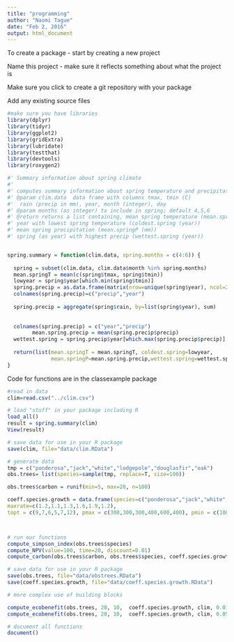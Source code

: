 ```yaml
---
title: "programming"
author: "Naomi Tague"
date: "Feb 2, 2016"
output: html_document
---
```


To create a package - start by creating a new project

Name this project - make sure it reflects something about what the project is

Make sure you click to create a git repository with your package

Add any existing source files

```r
#make sure you have libraries
library(dplyr)
library(tidyr)
library(ggplot2)
library(gridExtra)
library(lubridate)
library(testthat)
library(devtools)
library(roxygen2)
```

```r

#' Summary information about spring climate
#'
#' computes summary information about spring temperature and precipitation
#' @param clim.data  data frame with columns tmax, tmin (C)
#'	rain (precip in mm), year, month (integer), day
#' @param months (as integer) to include in spring; default 4,5,6
#' @return returns a list containing, mean spring temperature (mean.springT, (C))
#' year with lowest spring temperature (coldest.spring (year))
#' mean spring precipitation (mean.springP (mm))
#' spring (as year) with highest precip (wettest.spring (year))


spring.summary = function(clim.data, spring.months = c(4:6)) {
  
  spring = subset(clim.data, clim.data$month %in% spring.months)
  mean.springT = mean(c(spring$tmax, spring$tmin))
  lowyear = spring$year[which.min(spring$tmin)]
  spring.precip = as.data.frame(matrix(nrow=unique(spring$year), ncol=2))
  colnames(spring.precip)=c("precip","year")
  
  spring.precip = aggregate(spring$rain, by=list(spring$year), sum)
	
  
  colnames(spring.precip) = c("year","precip")  
		mean.spring.precip = mean(spring.precip$precip)
  wettest.spring = spring.precip$year[which.max(spring.precip$precip)]
  
  return(list(mean.springT = mean.springT, coldest.spring=lowyear, 
              mean.springP=mean.spring.precip,wettest.spring=wettest.spring ))
}
```

Code for  functions are in the classexample package

```r
#read in data
clim=read.csv("../clim.csv")

# load "stuff" in your package including R
load_all()
result = spring.summary(clim)
View(result)

# save data for use in your R package
save(clim, file="data/clim.RData")

# generate data
tmp = c("ponderosa","jack","white","lodgepole","douglasfir","oak")
obs.trees= list(species=sample(tmp, replace=T, size=100))

obs.trees$carbon = runif(min=5, max=20, n=100)

coeff.species.growth = data.frame(species=c("ponderosa","jack","white","lodgepole","douglasfir","oak"),
maxrate=c(1.2,1.1,1.3,1.6,1.9,1.2), 
topt = c(9,7,6,5,7,12), pmax = c(300,300,300,400,600,400), pmin = c(100,200,200,250,250,100))



# run our functions 
compute_simpson_index(obs.trees$species)
compute_NPV(value=100, time=20, discount=0.01)
compute_carbon(obs.trees$carbon, obs.trees$species, coeff.species.growth, 9, 200)

# save data for use in your R package
save(obs.trees, file="data/obstrees.RData")
save(coeff.species.growth, file="data/coeff.species.growth.RData")

```

```r
# more complex use of building blocks

compute_ecobenefit(obs.trees, 20, 10,  coeff.species.growth, clim, 0.01)
compute_ecobenefit(obs.trees, 20, 10,  coeff.species.growth, clim, 0.05)

# document all functions
document()

```




